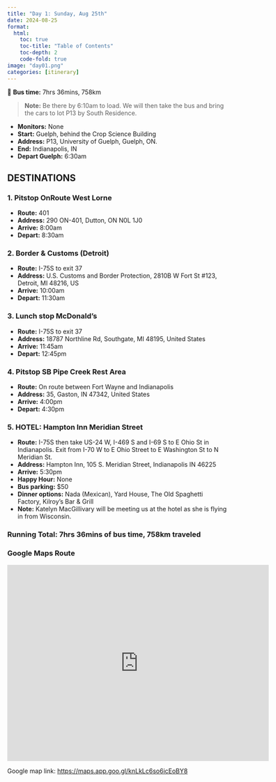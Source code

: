 ```yaml
---
title: "Day 1: Sunday, Aug 25th"
date: 2024-08-25
format:
  html:
    toc: true
    toc-title: "Table of Contents"
    toc-depth: 2
    code-fold: true
image: "day01.png"
categories: [itinerary]
---
```


🚌 **Bus time:** 7hrs 36mins, 758km

> **Note:** Be there by 6:10am to load. We will then take the bus and bring the cars to lot P13 by South Residence.

-   **Monitors:** None
-   **Start:** Guelph, behind the Crop Science Building
-   **Address:** P13, University of Guelph, Guelph, ON.
-   **End:** Indianapolis, IN
-   **Depart Guelph:** 6:30am

## DESTINATIONS

### 1. **Pitstop OnRoute West Lorne**

-   **Route:** 401
-   **Address:** 290 ON-401, Dutton, ON N0L 1J0
-   **Arrive:** 8:00am
-   **Depart:** 8:30am

### 2. **Border & Customs (Detroit)**

-   **Route:** I-75S to exit 37
-   **Address:** U.S. Customs and Border Protection, 2810B W Fort St #123, Detroit, MI 48216, US
-   **Arrive:** 10:00am
-   **Depart:** 11:30am

### 3. **Lunch stop McDonald's**

-   **Route:** I-75S to exit 37
-   **Address:** 18787 Northline Rd, Southgate, MI 48195, United States
-   **Arrive:** 11:45am
-   **Depart:** 12:45pm

### 4. **Pitstop SB Pipe Creek Rest Area**

-   **Route:** On route between Fort Wayne and Indianapolis
-   **Address:** 35, Gaston, IN 47342, United States
-   **Arrive:** 4:00pm
-   **Depart:** 4:30pm

### 5. **HOTEL: Hampton Inn Meridian Street**

-   **Route:** I-75S then take US-24 W, I-469 S and I-69 S to E Ohio St in Indianapolis. Exit from I-70 W to E Ohio Street to E Washington St to N Meridian St.
-   **Address:** Hampton Inn, 105 S. Meridian Street, Indianapolis IN 46225
-   **Arrive:** 5:30pm
-   **Happy Hour:** None
-   **Bus parking:** \$50
-   **Dinner options:** Nada (Mexican), Yard House, The Old Spaghetti Factory, Kilroy's Bar & Grill
-   **Note:** Katelyn MacGillivary will be meeting us at the hotel as she is flying in from Wisconsin.

### **Running Total:** 7hrs 36mins of bus time, 758km traveled

### Google Maps Route

<iframe src="https://www.google.com/maps/embed?pb=!1m50!1m12!1m3!1d2474.531718965682!2d-80.22376220000002!3d43.53146480000001!2m3!1f0!2f0!3f0!3m2!1i1024!2i768!4f13.1!4m35!3e0!4m3!3m2!1d43.531909!2d-80.21902999999999!4m5!1s0x882fb3752a144a41%3A0x262349a6b2b6b849!2s290%20ON-401%2C%20Dutton%2C%20ON%20N0L%201J0!3m2!1d42.649662!2d-81.5569744!4m5!1s0x883b2d61dab1a7bd%3A0x2f509a081ac36ae7!2sU.S.%20Customs%20and%20Border%20Protection%2C%202810B%20W%20Fort%20St%20%23123%2C%20Detroit%2C%20MI%2048216%2C%20United%20States!3m2!1d42.319504099999996!2d-83.0775589!4m5!1s0x883b379597f69479%3A0x5f567ce50bbb8b81!2s18787%20Northline%20Rd%2C%20Southgate%2C%20MI%2048195%2C%20USA!3m2!1d42.212534!2d-83.2258526!4m5!1s0x88151ce25d5fce89%3A0x4e5b22339ea4a0d4!2sSB%20Pipe%20Creek%20Rest%20Area%2C%20US-35%2C%20Gaston%2C%20IN%2047342%2C%20United%20States!3m2!1d40.3569321!2d-85.5598787!4m5!1s0x886b50bcef7d9515%3A0x17d65e8eaaab3e56!2sHampton%20Inn%20Indianapolis%20Downtown%20Across%20from%20Circle%20Centre%2C%20105%20S%20Meridian%20St%2C%20Indianapolis%2C%20IN%2046225%2C%20United%20States!3m2!1d39.7653894!2d-86.15762699999999!5e1!3m2!1sen!2sca!4v1724284846381!5m2!1sen!2sca" width="600" height="450" style="border:0;" allowfullscreen loading="lazy" referrerpolicy="no-referrer-when-downgrade">

</iframe>

Google map link: <https://maps.app.goo.gl/knLkLc6so6icEoBY8>
